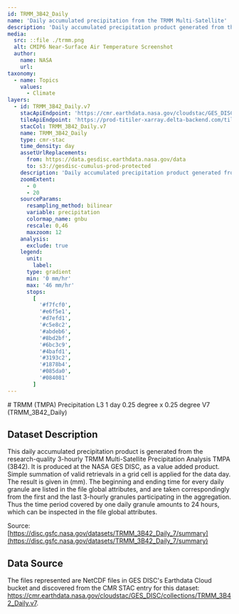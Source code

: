 ```yaml
---
id: TRMM_3B42_Daily
name: 'Daily accumulated precipitation from the TRMM Multi-Satellite'
description: 'Daily accumulated precipitation product generated from the research-quality 3-hourly TRMM Multi-Satellite Precipitation Analysis TMPA (3B42)'
media:
  src: ::file ./trmm.png
  alt: CMIP6 Near-Surface Air Temperature Screenshot
  author:
    name: NASA
    url:
taxonomy:
  - name: Topics
    values:
      - Climate
layers:
  - id: TRMM_3B42_Daily.v7
    stacApiEndpoint: 'https://cmr.earthdata.nasa.gov/cloudstac/GES_DISC'
    tileApiEndpoint: 'https://prod-titiler-xarray.delta-backend.com/tilejson.json'
    stacCol: TRMM_3B42_Daily.v7
    name: TRMM_3B42_Daily
    type: cmr-stac
    time_density: day
    assetUrlReplacements:
      from: https://data.gesdisc.earthdata.nasa.gov/data
      to: s3://gesdisc-cumulus-prod-protected
    description: 'Daily accumulated precipitation product generated from the research-quality 3-hourly TRMM Multi-Satellite Precipitation Analysis TMPA (3B42)'
    zoomExtent:
      - 0
      - 20
    sourceParams:
      resampling_method: bilinear
      variable: precipitation
      colormap_name: gnbu
      rescale: 0,46
      maxzoom: 12
    analysis:
      exclude: true
    legend:
      unit:
        label:
      type: gradient
      min: '0 mm/hr'
      max: '46 mm/hr'
      stops:
        [
          '#f7fcf0',
          '#e6f5e1',
          '#d7efd1',
          '#c5e8c2',
          '#abdeb6',
          '#8bd2bf',
          '#6bc3c9',
          '#4bafd1',
          '#3193c2',
          '#1878b4',
          '#085da0',
          '#084081'
        ]
---
```


<Block>
<Prose>
# TRMM (TMPA) Precipitation L3 1 day 0.25 degree x 0.25 degree V7 (TRMM_3B42_Daily)

## Dataset Description

This daily accumulated precipitation product is generated from the research-quality 3-hourly TRMM Multi-Satellite Precipitation Analysis TMPA (3B42). It is produced at the NASA GES DISC, as a value added product. Simple summation of valid retrievals in a grid cell is applied for the data day. The result is given in (mm). The beginning and ending time for every daily granule are listed in the file global attributes, and are taken correspondingly from the first and the last 3-hourly granules participating in the aggregation. Thus the time period covered by one daily granule amounts to 24 hours, which can be inspected in the file global attributes.

Source: [https://disc.gsfc.nasa.gov/datasets/TRMM_3B42_Daily_7/summary](https://disc.gsfc.nasa.gov/datasets/TRMM_3B42_Daily_7/summary)

## Data Source

The files represented are NetCDF files in GES DISC's Earthdata Cloud bucket and discovered from the CMR STAC entry for this dataset: https://cmr.earthdata.nasa.gov/cloudstac/GES_DISC/collections/TRMM_3B42_Daily.v7.

</Prose>
</Block>

